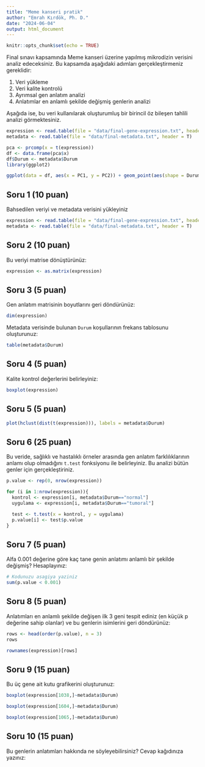 ```yaml
---
title: "Meme kanseri pratik"
author: "Emrah Kırdök, Ph. D."
date: "2024-06-04"
output: html_document
---
```


```r
knitr::opts_chunk$set(echo = TRUE)
```

Final sınavı kapsamında Meme kanseri üzerine yapılmış mikrodizin verisini analiz edeceksiniz. Bu kapsamda aşağıdaki adımları gerçekleştirmeniz gereklidir:

1. Veri yükleme
2. Veri kalite kontrolü
3. Ayrımsal gen anlatım analizi
4. Anlatımlar en anlamlı şekilde değişmiş genlerin analizi

Aşağıda ise, bu veri kullanılarak oluşturumluş bir birincil öz bileşen tahlili analizi görmektesiniz. 

```r
expression <- read.table(file = "data/final-gene-expression.txt", header = T)
metadata <- read.table(file = "data/final-metadata.txt", header = T)

pca <- prcomp(x = t(expression))
df <- data.frame(pca$x)
df$Durum <- metadata$Durum
library(ggplot2)

ggplot(data = df, aes(x = PC1, y = PC2)) + geom_point(aes(shape = Durum, color = Durum)) + theme_bw()
```

## Soru 1 (10 puan)

Bahsedilen veriyi ve metadata verisini yükleyiniz

```r
expression <- read.table(file = "data/final-gene-expression.txt", header = T)
metadata <- read.table(file = "data/final-metadata.txt", header = T)

```

## Soru 2 (10 puan)

Bu veriyi matrise dönüştürünüz:

```r
expression <- as.matrix(expression)
```

## Soru 3 (5 puan)

Gen anlatım matrisinin boyutlarını geri döndürünüz:

```r
dim(expression)
```

Metadata verisinde bulunan `Durum` koşullarının frekans tablosunu oluşturunuz:

```r
table(metadata$Durum)
```

## Soru 4 (5 puan)

Kalite kontrol değerlerini belirleyiniz:

```r
boxplot(expression)
```

## Soru 5 (5 puan)

```r
plot(hclust(dist(t(expression))), labels = metadata$Durum)
```

## Soru 6 (25 puan)

Bu veride, sağlıklı ve hastalıklı örneler arasında gen anlatım farklılıklarının anlamı olup olmadığını `t.test` fonksiyonu ile belirleyiniz. Bu analizi bütün genler için gerçekleştiriniz. 

```r
p.value <- rep(0, nrow(expression))

for (i in 1:nrow(expression)){
  kontrol <- expression[i, metadata$Durum=="normal"]
  uygulama <- expression[i, metadata$Durum=="tumoral"]

  test <- t.test(x = kontrol, y = uygulama)
  p.value[i] <- test$p.value
}
```

## Soru 7 (5 puan)

Alfa 0.001 değerine göre kaç tane genin anlatımı anlamlı bir şekilde değişmiş? Hesaplayınız:

```r
# Kodunuzu asagiya yaziniz
sum(p.value < 0.001)
```

## Soru 8 (5 puan)

Anlatımları en anlamlı şekilde değişen ilk 3 geni tespit ediniz (en küçük p değerine sahip olanlar) ve bu genlerin isimlerini geri döndürünüz:

```r
rows <- head(order(p.value), n = 3)
rows

rownames(expression)[rows]
```

## Soru 9 (15 puan)

Bu üç gene ait kutu grafikerini oluşturunuz:

```r
boxplot(expression[1038,]~metadata$Durum)

boxplot(expression[1604,]~metadata$Durum)

boxplot(expression[1065,]~metadata$Durum)
```

## Soru 10 (15 puan)

Bu genlerin anlatımları hakkında ne söyleyebilirsiniz? Cevap kağıdınıza yazınız:

>
>
>
>
>
>


